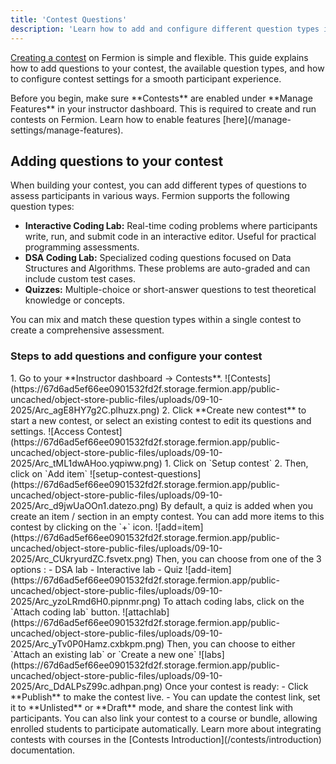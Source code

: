 ```yaml
---
title: 'Contest Questions'
description: 'Learn how to add and configure different question types in your Fermion contest, including interactive coding labs, DSA coding labs, and quizzes.'
---
```


[Creating a contest](/contests/set-up-contest) on Fermion is simple and flexible. This guide explains how to add questions to your contest, the available question types, and how to configure contest settings for a smooth participant experience.

<Info>
Before you begin, make sure **Contests** are enabled under **Manage Features** in your instructor dashboard. This is required to create and run contests on Fermion. Learn how to enable features [here](/manage-settings/manage-features).
</Info>

## Adding questions to your contest

When building your contest, you can add different types of questions to assess participants in various ways. Fermion supports the following question types:

- **Interactive Coding Lab:** Real-time coding problems where participants write, run, and submit code in an interactive editor. Useful for practical programming assessments.
- **DSA Coding Lab:** Specialized coding questions focused on Data Structures and Algorithms. These problems are auto-graded and can include custom test cases.
- **Quizzes:** Multiple-choice or short-answer questions to test theoretical knowledge or concepts.

You can mix and match these question types within a single contest to create a comprehensive assessment.

### Steps to add questions and configure your contest

<Steps>

  <Step title="Navigate to contests">
    1. Go to your **Instructor dashboard → Contests**.
    ![Contests](https://67d6ad5ef66ee0901532fd2f.storage.fermion.app/public-uncached/object-store-public-files/uploads/09-10-2025/Arc_agE8HY7g2C.plhuzx.png)
    2. Click **Create new contest** to start a new contest, or select an existing contest to edit its questions and settings.
    ![Access Contest](https://67d6ad5ef66ee0901532fd2f.storage.fermion.app/public-uncached/object-store-public-files/uploads/09-10-2025/Arc_tML1dwAHoo.yqpiww.png)
  </Step>

  <Step title="Set up questions">
    1. Click on `Setup contest`
    2. Then, click on `Add item`
    ![setup-contest-questions](https://67d6ad5ef66ee0901532fd2f.storage.fermion.app/public-uncached/object-store-public-files/uploads/09-10-2025/Arc_d9jwUaOOn1.datezo.png)
  </Step>

  <Step title="Add more items to the contest">
    By default, a quiz is added when you create an item / section in an empty contest. You can add more items to this contest by clicking on the `+` icon.
    ![add=item](https://67d6ad5ef66ee0901532fd2f.storage.fermion.app/public-uncached/object-store-public-files/uploads/09-10-2025/Arc_CUkryurdZC.fsvetx.png)
    Then, you can choose from one of the 3 options :
    - DSA lab
    - Interactive lab
    - Quiz
    ![add-item](https://67d6ad5ef66ee0901532fd2f.storage.fermion.app/public-uncached/object-store-public-files/uploads/09-10-2025/Arc_yzoLRmd6H0.pipnmr.png)

  </Step>

  <Step title="Link or create the labs">
    To attach coding labs, click on the `Attach coding lab` button.
    ![attachlab](https://67d6ad5ef66ee0901532fd2f.storage.fermion.app/public-uncached/object-store-public-files/uploads/09-10-2025/Arc_yTv0P0Hamz.cxbkpm.png)
    Then, you can choose to either `Attach an existing lab` or `Create a new one`
    ![labs](https://67d6ad5ef66ee0901532fd2f.storage.fermion.app/public-uncached/object-store-public-files/uploads/09-10-2025/Arc_DdALPsZ99c.adhpan.png)

  </Step>

  <Step title="Publish and share Your contest">
    Once your contest is ready:
    - Click **Publish** to make the contest live.
    - You can update the contest link, set it to **Unlisted** or **Draft** mode, and share the contest link with participants.

<Info>
You can also link your contest to a course or bundle, allowing enrolled students to participate automatically. Learn more about integrating contests with courses in the [Contests Introduction](/contests/introduction) documentation.
</Info>
  </Step>

</Steps>